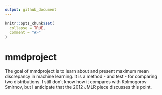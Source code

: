 ```yaml
---
output: github_document
---
```


<!-- README.md is generated from README.Rmd. Please edit that file -->

```r
knitr::opts_chunk$set(
  collapse = TRUE,
  comment = "#>"
)
```

# mmdproject

<!-- badges: start -->
<!-- badges: end -->

The goal of mmdproject is to learn about and present maximum mean discrepancy in machine learning. It is a method - and test - for comparing two distributions. I still don't know how it compares with Kolmogorov Smirnov, but I anticipate that the 2012 JMLR piece discusses this point.




